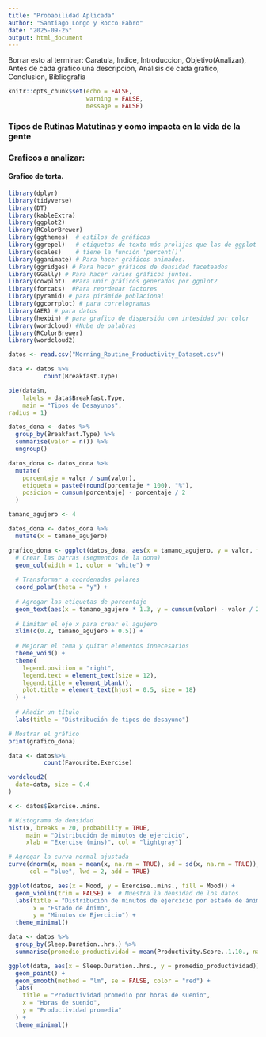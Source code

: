 ```yaml
---
title: "Probabilidad Aplicada"
author: "Santiago Longo y Rocco Fabro"
date: "2025-09-25"
output: html_document
---
```


Borrar esto al terminar:
Caratula,
Indice,
Introduccion,
Objetivo(Analizar),
Antes de cada grafico una descripcion,
Analisis de cada grafico,
Conclusion,
Bibliografia

```r
knitr::opts_chunk$set(echo = FALSE,
                      warning = FALSE,
                      message = FALSE)
```
### Tipos de Rutinas Matutinas y como impacta en la vida de la gente

### Graficos a analizar:
#### Grafico de torta.


```r

library(dplyr)
library(tidyverse)
library(DT)
library(kableExtra)
library(ggplot2)
library(RColorBrewer)
library(ggthemes)  # estilos de gráficos
library(ggrepel)   # etiquetas de texto más prolijas que las de ggplot
library(scales)    # tiene la función 'percent()'
library(gganimate) # Para hacer gráficos animados.
library(ggridges) # Para hacer gráficos de densidad faceteados
library(GGally) # Para hacer varios gráficos juntos.
library(cowplot)  #Para unir gráficos generados por ggplot2
library(forcats)  #Para reordenar factores
library(pyramid) # para pirámide poblacional
library(ggcorrplot) # para correlogramas
library(AER) # para datos
library(hexbin) # para grafico de dispersión con intesidad por color
library(wordcloud) #Nube de palabras
library(RColorBrewer)
library(wordcloud2)

datos <- read.csv("Morning_Routine_Productivity_Dataset.csv")

```

```r
data <- datos %>%
          count(Breakfast.Type)

pie(data$n,
    labels = data$Breakfast.Type,
    main = "Tipos de Desayunos",
radius = 1)

```

```r

datos_dona <- datos %>%
  group_by(Breakfast.Type) %>%
  summarise(valor = n()) %>%
  ungroup()

datos_dona <- datos_dona %>%
  mutate(
    porcentaje = valor / sum(valor),
    etiqueta = paste0(round(porcentaje * 100), "%"),
    posicion = cumsum(porcentaje) - porcentaje / 2
  )

tamano_agujero <- 4

datos_dona <- datos_dona %>%
  mutate(x = tamano_agujero)

grafico_dona <- ggplot(datos_dona, aes(x = tamano_agujero, y = valor, fill = Breakfast.Type)) +
  # Crear las barras (segmentos de la dona)
  geom_col(width = 1, color = "white") +
  
  # Transformar a coordenadas polares
  coord_polar(theta = "y") +
  
  # Agregar las etiquetas de porcentaje
  geom_text(aes(x = tamano_agujero * 1.3, y = cumsum(valor) - valor / 2, label = etiqueta), size = 5) +
  
  # Limitar el eje x para crear el agujero
  xlim(c(0.2, tamano_agujero + 0.5)) +
  
  # Mejorar el tema y quitar elementos innecesarios
  theme_void() +
  theme(
    legend.position = "right",
    legend.text = element_text(size = 12),
    legend.title = element_blank(),
    plot.title = element_text(hjust = 0.5, size = 18)
  ) +
  
  # Añadir un título
  labs(title = "Distribución de tipos de desayuno")

# Mostrar el gráfico
print(grafico_dona)


```

```r
data <- datos%>%
          count(Favourite.Exercise)

wordcloud2(
  data=data, size = 0.4
)

```

```r
x <- datos$Exercise..mins.

# Histograma de densidad
hist(x, breaks = 20, probability = TRUE,
     main = "Distribución de minutos de ejercicio",
     xlab = "Exercise (mins)", col = "lightgray")

# Agregar la curva normal ajustada
curve(dnorm(x, mean = mean(x, na.rm = TRUE), sd = sd(x, na.rm = TRUE)),
      col = "blue", lwd = 2, add = TRUE)
```

```r
ggplot(datos, aes(x = Mood, y = Exercise..mins., fill = Mood)) +
  geom_violin(trim = FALSE) +  # Muestra la densidad de los datos
  labs(title = "Distribución de minutos de ejercicio por estado de ánimo",
       x = "Estado de Ánimo",
       y = "Minutos de Ejercicio") +
  theme_minimal()
```

```r
data <- datos %>%
  group_by(Sleep.Duration..hrs.) %>%
  summarise(promedio_productividad = mean(Productivity.Score..1.10., na.rm = TRUE))

ggplot(data, aes(x = Sleep.Duration..hrs., y = promedio_productividad)) +
  geom_point() +
  geom_smooth(method = "lm", se = FALSE, color = "red") +
  labs(
    title = "Productividad promedio por horas de suenio",
    x = "Horas de suenio",
    y = "Productividad promedia"
  ) +
  theme_minimal() 
```


```r

```